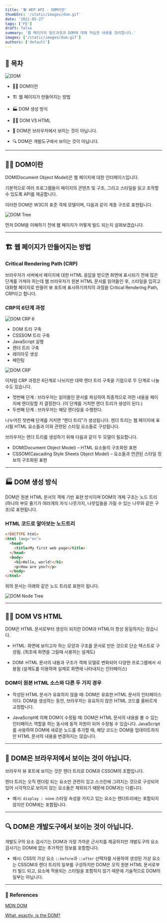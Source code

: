 ```yaml
---
title: '🛠️ WEP API - DOM이란'
thumbSrc: '/static/images/dom.gif'
date: '2021-05-27'
tags: ['FE']
draft: false
summary: '웹 페이지의 빌드과정과 DOM에 대해 학습한 내용을 정리합니다.'
images: ['/static/images/dom.gif']
authors: ['default']
---
```


## 📌 목차

![DOM](/static/images/dom.gif)

- 💁🏻 DOM이란

- 🏗️ 웹 페이지가 만들어지는 방법

- 🏭 DOM 생성 방식

- 🤷🏻 DOM VS HTML

- 👀 DOM은 브라우저에서 보이는 것이 아닙니다.

- 🔍 DOM은 개발도구에서 보이는 것이 아닙니다.

---

## 💁🏻 DOM이란

DOM(Document Object Model)은 웹 페이지에 대한 인터페이스입니다.

기본적으로 여러 프로그램들이 페이지의 콘텐츠 및 구조, 그리고 스타일을 읽고 조작할 수 있도록 API를 제공합니다.

이러한 DOM은 W3C의 표준 객체 모델이며, 다음과 같이 계층 구조로 표현됩니다.

![DOM Tree](/static/images/dom1.png)

먼저 DOM을 이해하기 전에 웹 페이지가 어떻게 빌드 되는지 살펴보겠습니다.

---

## 🏗️ 웹 페이지가 만들어지는 방법

### Critical Rendering Path (CRP)

브라우저가 서버에서 페이지에 대한 HTML 응답을 받으면 화면에 표시되기 전에 많은 단계를 거쳐야 하는데 웹 브라우저가 원본 HTML 문서를 읽어들인 후, 스타일을 입히고 대화형 페이지로 만들어 뷰 포트에 표시하기까지의 과정을 Critical Rendering Path, CRP라고 합니다.

### CRP의 6단계 과정

![DOM CRP 6](/static/images/dom-crp-6.png)

- DOM 트리 구축
- CSSSOM 트리 구축
- JavaScript 실행
- 렌더 트리 구축
- 레이아웃 생성
- 페인팅

![DOM CRP](/static/images/dom-crp.png)

이처럼 CRP 과정은 6단계로 나뉘지만 대략 렌더 트리 구축을 기점으로 두 단계로 나눌 수도 있습니다.

- 첫번째 단계 : 브라우저는 읽어들인 문서를 파싱하여 최종적으로 어떤 내용을 페이지에 렌더링할 지 결정한다. (이 단계를 거치면 렌더 트리가 생성이 된다.)
- 두번째 단계 : 브라우저는 해당 렌더링을 수행한다.

나누어진 첫번째 단계를 거치면 “렌더 트리”가 생성됩니다. 렌더 트리는 웹 페이지에 표시될 HTML 요소들과 이와 관련된 스타일 요소들로 구성됩니다.

브라우저는 렌더 트리를 생성하기 위해 다음과 같이 두 모델이 필요합니다.

- DOM(Document Object Model) – HTML 요소들의 구조화된 표현
- CSSOM(Cascading Style Sheets Object Model) – 요소들과 연관된 스타일 정보의 구조화된 표현

---

## 🏭 DOM 생성 방식

DOM은 원본 HTML 문서의 객체 기반 표현 방식이며 DOM의 개체 구조는 노드 트리(하나의 부모 줄기가 여러개의 자식 나뭇가지, 나뭇잎들을 가질 수 있는 나무와 같은 구조)로 표현됩니다.

### HTML 코드로 알아보는 노드트리

```html
<!DOCTYPE html>
<html lang="en">
  <head>
    <title>My first web page</title>
  </head>
  <body>
    <h1>Hello, world!</h1>
    <p>How are you?</p>
  </body>
</html>
```

위의 문서는 아래와 같은 노드 트리로 표현이 됩니다.

![DOM Node Tree](/static/images/dom-node-tree.png)

---

## 🤷🏻 DOM VS HTML

DOM은 HTML 문서로부터 생성이 되지만 DOM과 HTML이 항상 동일하지는 않습니다.

- HTML: 화면에 보이고자 하는 모양과 구조를 문서로 만든 것으로 단순 텍스트로 구성됨. (최초에 화면을 그릴때 사용하는 설계도)

- DOM: HTML 문서의 내용과 구조가 객체 모델로 변화되어 다양한 프로그램에서 사용됨 (설계도를 이용하여 실제로 화면에 나타내지는 인터페이스)

### DOM이 원본 HTML 소스와 다른 두 가지 경우

- 작성된 HTML 문서가 유효하지 않을 때: DOM은 유효한 HTML 문서의 인터페이스이다. DOM을 생성하는 동안, 브라우저는 유요하지 않은 HTML 코드를 올바르게 교정합니다.

- JavaScript에 의해 DOM이 수정될 때: DOM은 HTML 문서의 내용을 볼 수 있는 인터페이스 역할을 하는 동시에 동적 자원이 되어 수정될 수 있습니다. JavaScript를 사용하여 DOM에 새로운 노드를 추가할 때, 해당 코드는 DOM을 업데이트하지만 HTML 문서의 내용을 변경하지는 않습니다.

---

## 👀 DOM은 브라우저에서 보이는 것이 아닙니다.

브라우저 뷰 포트에 보이는 것은 렌더 트리로 DOM과 CSSOM의 조합입니다.

렌더 트리는 오직 렌더링 되는 요소만 관련이 있고 스크린에 그려지는 것으로 구성되어 있어 시각적으로 보이지 않는 요소들은 제외되기 때문에 DOM과는 다릅니다.

- 예시: `display : none` 스타일 속성을 가지고 있는 요소는 렌더트리에는 포함되지 않지만 DOM에는 포함됩니다.

---

## 🔍 DOM은 개발도구에서 보이는 것이 아닙니다.

개발도구의 요소 검사기는 DOM과 가장 가까운 근사치를 제공하지만 개발도구의 요소 검사기는 DOM에 없는 추가적인 정보를 포함합니다.

- 예시: CSS의 가상 요소 `::before`과 `::after` 선택자를 사용하여 생성된 가상 요소는 CSSOM과 렌더 트리의 일부를 구성하지만 DOM은 오직 원본 HTML 문서로부터 빌드 되고, 요소에 적용되는 스타일을 포함하지 않기 때문에 기술적으로 DOM의 일부는 아닙니다.

---

### 🔗 References

[MDN DOM](https://developer.mozilla.org/ko/docs/Web/API/Document_Object_Model)

[What, exactly, is the DOM?](https://bitsofco.de/what-exactly-is-the-dom/?utm_source=CSS-Weekly&utm_campaign=Issue-341&utm_medium=email)

